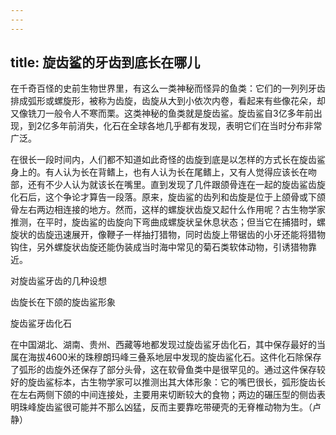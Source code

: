 ```yaml
---
---
---
```

title: 旋齿鲨的牙齿到底长在哪儿
---




在千奇百怪的史前生物世界里，有这么一类神秘而怪异的鱼类：它们的一列列牙齿排成弧形或螺旋形，被称为齿旋，齿旋从大到小依次内卷，看起来有些像花朵，却又像铣刀一般令人不寒而栗。这类神秘的鱼类就是旋齿鲨。旋齿鲨自3亿多年前出现，到2亿多年前消失，化石在全球各地几乎都有发现，表明它们在当时分布非常广泛。

在很长一段时间内，人们都不知道如此奇怪的齿旋到底是以怎样的方式长在旋齿鲨身上的。有人认为长在背鳍上，也有人认为长在尾鳍上，又有人觉得应该长在吻部，还有不少人认为就该长在嘴里。直到发现了几件跟颌骨连在一起的旋齿鲨齿旋化石后，这个争论才算告一段落。原来，旋齿鲨的齿列和齿旋是位于上颌骨或下颌骨左右两边相连接的地方。然而，这样的螺旋状齿旋又起什么作用呢？古生物学家推测，在平时，旋齿鲨的齿旋向下弯曲成螺旋状呈休息状态；但当它在捕猎时，螺旋状的齿旋迅速展开，像鞭子一样抽打猎物，同时齿旋上带锯齿的小牙还能将猎物钩住，另外螺旋状齿旋还能伪装成当时海中常见的菊石类软体动物，引诱猎物靠近。

对旋齿鲨牙齿的几种设想



齿旋长在下颌的旋齿鲨形象



旋齿鲨牙齿化石



在中国湖北、湖南、贵州、西藏等地都发现过旋齿鲨牙齿化石，其中保存最好的当属在海拔4600米的珠穆朗玛峰三叠系地层中发现的旋齿鲨化石。这件化石除保存了弧形的齿旋外还保存了部分头骨，这在软骨鱼类中是很罕见的。通过这件保存较好的旋齿鲨标本，古生物学家可以推测出其大体形象：它的嘴巴很长，弧形旋齿长在左右两侧下颌的中间连接处，主要用来切断较大的食物；两边的碾压型的侧齿表明珠峰旋齿鲨很可能并不那么凶猛，反而主要靠吃带硬壳的无脊椎动物为生。（卢静）